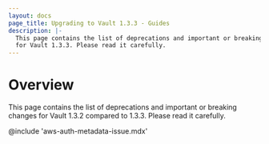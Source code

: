 ```yaml
---
layout: docs
page_title: Upgrading to Vault 1.3.3 - Guides
description: |-
  This page contains the list of deprecations and important or breaking changes
  for Vault 1.3.3. Please read it carefully.
---
```


# Overview

This page contains the list of deprecations and important or breaking changes
for Vault 1.3.2 compared to 1.3.3. Please read it carefully.

@include 'aws-auth-metadata-issue.mdx'
